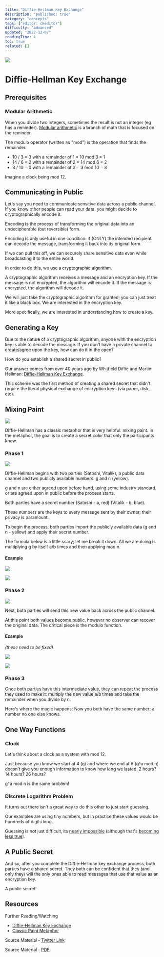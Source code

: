 ```yaml
---
title: "Diffie-Hellman Key Exchange"
description: "published: true"
category: "concepts"
tags: ["editor: ckeditor"]
difficulty: "advanced"
updated: "2022-12-07"
readingTime: 4
toc: true
related: []
---
```


![](/images/diffie-hellman-1.jpeg)

# Diffie-Hellman Key Exchange

## Prerequisites

### Modular Arithmetic

When you divide two integers, sometimes the result is not an integer (eg has a reminder). [Modular arithmetic](https://www.khanacademy.org/computing/computer-science/cryptography/modarithmetic/a/what-is-modular-arithmetic) is a branch of math that is focused on the reminder.

The modulo operator (written as "mod") is the operation that finds the remainder. 

*   10 / 3 = 3 with a remainder of 1 = 10 mod 3 = 1 
*   14 / 6 = 2 with a remainder of 2 = 14 mod 6 = 2 
*   3 / 10 = 0 with a remainder of 3 = 3 mod 10 = 3 

Imagine a clock being mod 12.

## Communicating in Public 

Let's say you need to communicate sensitive data across a public channel. If you know other people can read your data, you might decide to cryptographically encode it. 

Encoding is the process of transforming the original data into an undecipherable (but reversible) form.

Encoding is only useful in one condition: if (ONLY) the intended recipient can decode the message, transforming it back into its original form. 

If we can pull this off, we can securely share sensitive data even while broadcasting it to the entire world.

In order to do this, we use a cryptographic algorithm. 

A cryptographic algorithm receives a message and an encryption key. If the message is not encrypted, the algorithm will encode it. If the message is encrypted, the algorithm will decode it.

We will just take the cryptographic algorithm for granted; you can just treat it like a black box. We are interested in the encryption key. 

More specifically, we are interested in understanding how to create a key.

## Generating a Key

Due to the nature of a cryptographic algorithm, anyone with the encryption key is able to decode the message. If you don't have a private channel to create/agree upon the key, how can do it in the open? 

How do you establish a shared secret in public?

Our answer comes from over 40 years ago by Whitfield Diffie and Martin Hellman: [Diffie-Hellman Key Exchange](https://en.wikipedia.org/wiki/Diffie%E2%80%93Hellman_key_exchange). 

This scheme was the first method of creating a shared secret that didn't require the literal physical exchange of encryption keys (via paper, disk, etc).

## Mixing Paint

![](/images/diffie-hellman-2.jpeg)

Diffie-Hellman has a classic metaphor that is very helpful: mixing paint. In the metaphor, the goal is to create a secret color that only the participants know.

### Phase 1

![](/images/diffie-hellman-3.jpeg)

Diffie-Hellman begins with two parties (Satoshi, Vitalik), a public data channel and two publicly available numbers: g and n (yellow). 

g and n are either agreed upon before hand, using some industry standard, or are agreed upon in public before the process starts.

Both parties have a secret number (Satoshi - a, red) (Vitalik - b, blue). 

These numbers are the keys to every message sent by their owner; their privacy is paramount.

To begin the process, both parties import the publicly available data (g and n - yellow) and apply their secret number. 

The formula below is a little scary; let me break it down. All we are doing is multiplying g by itself a/b times and then applying mod n.

#### Example

![](/images/diffie-hellman-4.png)

![](/images/diffie-hellman-5.png)

### Phase 2

![](/images/diffie-hellman-6.jpeg)

Next, both parties will send this new value back across the public channel. 

At this point both values become public, however no observer can recover the original data. The critical piece is the modulo function.

#### Example

*(these need to be fixed)*

![](/images/diffie-hellman-7.png)

![](/images/diffie-hellman-8.png)

### Phase 3

Once both parties have this intermediate value, they can repeat the process they used to make it: multiply the new value a/b times and take the remainder when you divide by n. 

Here's where the magic happens: Now you both have the same number; a number no one else knows.

## One Way Functions

### Clock

Let's think about a clock as a system with mod 12. 

Just because you know we start at 4 (g) and where we end at 6 (g^a mod n) doesn't give you enough information to know how long we lasted: 2 hours? 14 hours? 26 hours? 

g^a mod n is the same problem!

### Discrete Logarithm Problem

It turns out there isn't a great way to do this other to just start guessing. 

Our examples are using tiny numbers, but in practice these values would be hundreds of digits long. 

Guessing is not just difficult, its [nearly impossible](https://en.wikipedia.org/wiki/Discrete_logarithm) (although that's [becoming less true](https://en.wikipedia.org/wiki/Shor%27s_algorithm)).

## A Public Secret

And so, after you complete the Diffie-Hellman key exchange process, both parties have a shared secret. They both can be confident that they (and only they) will the only ones able to read messages that use that value as an encryption key. 

A public secret!

## Resources

Further Reading/Watching

*   [Diffie-Hellman Key Exchange](https://www.youtube.com/watch?v=Yjrfm_oRO0w)
*   [Classic Paint Metaphor](https://www.youtube.com/watch?v=NmM9HA2MQGI)

Source Material - [Twitter Link](https://twitter.com/logarithmicrex/status/1580388773937881093)

Source Material - [PDF](/twitter-pdf-2022-10-13_diffie_hellman.pdf)
